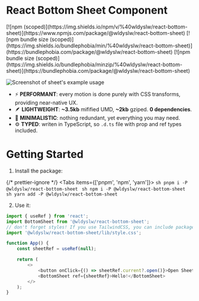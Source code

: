 
# React Bottom Sheet Component

<div className="inline-img">
    [![npm
    (scoped)](https://img.shields.io/npm/v/%40wldyslw/react-bottom-sheet)](https://www.npmjs.com/package/@wldyslw/react-bottom-sheet)
    [![npm bundle size
    (scoped)](https://img.shields.io/bundlephobia/min/%40wldyslw/react-bottom-sheet)](https://bundlephobia.com/package/@wldyslw/react-bottom-sheet)
    [![npm bundle size
    (scoped)](https://img.shields.io/bundlephobia/minzip/%40wldyslw/react-bottom-sheet)](https://bundlephobia.com/package/@wldyslw/react-bottom-sheet)
</div>

![Screenshot of sheet's example usage](/screenshot.png)

-   ⚡️ **PERFORMANT**: every motion is done purely with CSS transforms, providing near-native UX.
-   🪶 **LIGHTWEIGHT**: **~3.5kb** mifified UMD, **~2kb** gziped. **0 dependencies**.
-   🧘 **MINIMALISTIC**: nothing redundant, yet everything you may need.
-   ⚙️ **TYPED**: writen in TypeScript, so `.d.ts` file with prop and ref types included.

# Getting Started

1. Install the package:

{/* prettier-ignore */}
<Tabs items={['pnpm', 'npm', 'yarn']}>
  <Tab>
    ```sh
    pnpm i -P @wldyslw/react-bottom-sheet
    ```
  </Tab>
  <Tab>
    ```sh
    npm i -P @wldyslw/react-bottom-sheet
    ```
  </Tab>
  <Tab>
    ```sh
    yarn add -P @wldyslw/react-bottom-sheet
    ```
  </Tab>
</Tabs>

2. Use it:

```js
import { useRef } from 'react';
import BottomSheet from '@wldyslw/react-bottom-sheet';
// don't forget styles! If you use TailwindCSS, you can include package to config.content and save even more precious kilobytes!
import '@wldyslw/react-bottom-sheet/lib/style.css';

function App() {
    const sheetRef = useRef(null);

    return (
        <>
            <button onClick={() => sheetRef.current?.open()}>Open Sheet</button>
            <BottomSheet ref={sheetRef}>Hello!</BottomSheet>
        </>
    );
}
```

